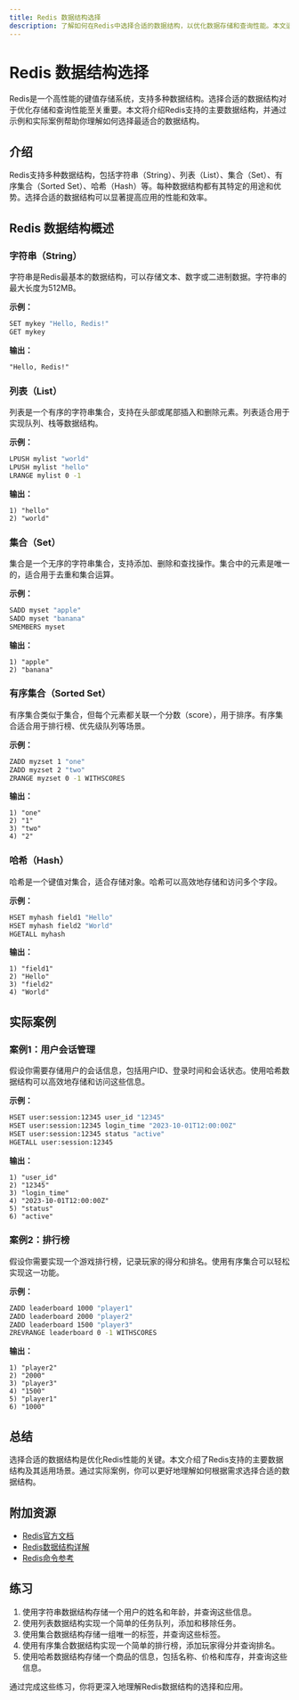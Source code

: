 ```yaml
---
title: Redis 数据结构选择
description: 了解如何在Redis中选择合适的数据结构，以优化数据存储和查询性能。本文适合初学者，涵盖基本概念、代码示例和实际应用场景。
---
```


# Redis 数据结构选择

Redis是一个高性能的键值存储系统，支持多种数据结构。选择合适的数据结构对于优化存储和查询性能至关重要。本文将介绍Redis支持的主要数据结构，并通过示例和实际案例帮助你理解如何选择最适合的数据结构。

## 介绍

Redis支持多种数据结构，包括字符串（String）、列表（List）、集合（Set）、有序集合（Sorted Set）、哈希（Hash）等。每种数据结构都有其特定的用途和优势。选择合适的数据结构可以显著提高应用的性能和效率。

## Redis 数据结构概述

### 字符串（String）

字符串是Redis最基本的数据结构，可以存储文本、数字或二进制数据。字符串的最大长度为512MB。

**示例：**
```bash
SET mykey "Hello, Redis!"
GET mykey
```
**输出：**
```
"Hello, Redis!"
```

### 列表（List）

列表是一个有序的字符串集合，支持在头部或尾部插入和删除元素。列表适合用于实现队列、栈等数据结构。

**示例：**
```bash
LPUSH mylist "world"
LPUSH mylist "hello"
LRANGE mylist 0 -1
```
**输出：**
```
1) "hello"
2) "world"
```

### 集合（Set）

集合是一个无序的字符串集合，支持添加、删除和查找操作。集合中的元素是唯一的，适合用于去重和集合运算。

**示例：**
```bash
SADD myset "apple"
SADD myset "banana"
SMEMBERS myset
```
**输出：**
```
1) "apple"
2) "banana"
```

### 有序集合（Sorted Set）

有序集合类似于集合，但每个元素都关联一个分数（score），用于排序。有序集合适合用于排行榜、优先级队列等场景。

**示例：**
```bash
ZADD myzset 1 "one"
ZADD myzset 2 "two"
ZRANGE myzset 0 -1 WITHSCORES
```
**输出：**
```
1) "one"
2) "1"
3) "two"
4) "2"
```

### 哈希（Hash）

哈希是一个键值对集合，适合存储对象。哈希可以高效地存储和访问多个字段。

**示例：**
```bash
HSET myhash field1 "Hello"
HSET myhash field2 "World"
HGETALL myhash
```
**输出：**
```
1) "field1"
2) "Hello"
3) "field2"
4) "World"
```

## 实际案例

### 案例1：用户会话管理

假设你需要存储用户的会话信息，包括用户ID、登录时间和会话状态。使用哈希数据结构可以高效地存储和访问这些信息。

**示例：**
```bash
HSET user:session:12345 user_id "12345"
HSET user:session:12345 login_time "2023-10-01T12:00:00Z"
HSET user:session:12345 status "active"
HGETALL user:session:12345
```
**输出：**
```
1) "user_id"
2) "12345"
3) "login_time"
4) "2023-10-01T12:00:00Z"
5) "status"
6) "active"
```

### 案例2：排行榜

假设你需要实现一个游戏排行榜，记录玩家的得分和排名。使用有序集合可以轻松实现这一功能。

**示例：**
```bash
ZADD leaderboard 1000 "player1"
ZADD leaderboard 2000 "player2"
ZADD leaderboard 1500 "player3"
ZREVRANGE leaderboard 0 -1 WITHSCORES
```
**输出：**
```
1) "player2"
2) "2000"
3) "player3"
4) "1500"
5) "player1"
6) "1000"
```

## 总结

选择合适的数据结构是优化Redis性能的关键。本文介绍了Redis支持的主要数据结构及其适用场景。通过实际案例，你可以更好地理解如何根据需求选择合适的数据结构。

## 附加资源

- [Redis官方文档](https://redis.io/documentation)
- [Redis数据结构详解](https://redis.io/topics/data-types)
- [Redis命令参考](https://redis.io/commands)

## 练习

1. 使用字符串数据结构存储一个用户的姓名和年龄，并查询这些信息。
2. 使用列表数据结构实现一个简单的任务队列，添加和移除任务。
3. 使用集合数据结构存储一组唯一的标签，并查询这些标签。
4. 使用有序集合数据结构实现一个简单的排行榜，添加玩家得分并查询排名。
5. 使用哈希数据结构存储一个商品的信息，包括名称、价格和库存，并查询这些信息。

通过完成这些练习，你将更深入地理解Redis数据结构的选择和应用。
